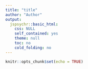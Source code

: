 ```yaml
---
title: "title"
author: "Author"
output: 
  jspsychr::basic_html:
    css: NULL
    self_contained: yes
    theme: null
    toc: no
    cold_folding: no
---
```


```r
knitr::opts_chunk$set(echo = TRUE)
```
